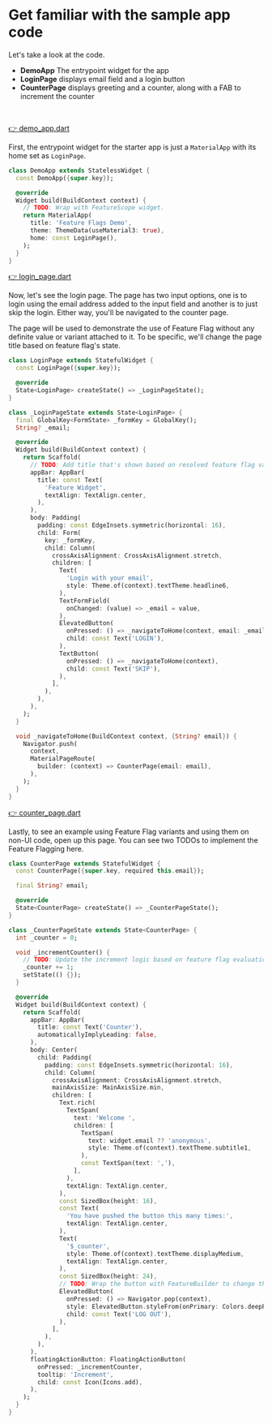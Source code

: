 # Get familiar with the sample app code

Let's take a look at the code.
- **DemoApp** The entrypoint widget for the app
- **LoginPage** displays email field and a login button
- **CounterPage** displays greeting and a counter, along with a FAB to increment the counter

<br/>

[👉  demo_app.dart](https://github.com/AcmeSoftwareLLC/clean_framework/blob/codelabs/lib/demo_app.dart)

First, the entrypoint widget for the starter app is just a `MaterialApp` with its home set as `LoginPage`.

```dart
class DemoApp extends StatelessWidget {
  const DemoApp({super.key});

  @override
  Widget build(BuildContext context) {
    // TODO: Wrap with FeatureScope widget.
    return MaterialApp(
      title: 'Feature Flags Demo',
      theme: ThemeData(useMaterial3: true),
      home: const LoginPage(),
    );
  }
}
```

[👉  login_page.dart](https://github.com/AcmeSoftwareLLC/clean_framework/blob/codelabs/lib/login_page.dart)

Now, let's see the login page. The page has two input options, one is to login using the email address
added to the input field and another is to just skip the login. Either way, you'll be navigated to the
counter page.

The page will be used to demonstrate the use of Feature Flag without any definite value or variant
attached to it. To be specific, we'll change the page title based on feature flag's state.

```dart
class LoginPage extends StatefulWidget {
  const LoginPage({super.key});

  @override
  State<LoginPage> createState() => _LoginPageState();
}

class _LoginPageState extends State<LoginPage> {
  final GlobalKey<FormState> _formKey = GlobalKey();
  String? _email;

  @override
  Widget build(BuildContext context) {
    return Scaffold(
      // TODO: Add title that's shown based on resolved feature flag value.
      appBar: AppBar(
        title: const Text(
          'Feature Widget',
          textAlign: TextAlign.center,
        ),
      ),
      body: Padding(
        padding: const EdgeInsets.symmetric(horizontal: 16),
        child: Form(
          key: _formKey,
          child: Column(
            crossAxisAlignment: CrossAxisAlignment.stretch,
            children: [
              Text(
                'Login with your email',
                style: Theme.of(context).textTheme.headline6,
              ),
              TextFormField(
                onChanged: (value) => _email = value,
              ),
              ElevatedButton(
                onPressed: () => _navigateToHome(context, email: _email),
                child: const Text('LOGIN'),
              ),
              TextButton(
                onPressed: () => _navigateToHome(context),
                child: const Text('SKIP'),
              ),
            ],
          ),
        ),
      ),
    );
  }

  void _navigateToHome(BuildContext context, {String? email}) {
    Navigator.push(
      context,
      MaterialPageRoute(
        builder: (context) => CounterPage(email: email),
      ),
    );
  }
}
```

[👉  counter_page.dart](https://github.com/AcmeSoftwareLLC/clean_framework/blob/codelabs/lib/counter_page.dart)

Lastly, to see an example using Feature Flag variants and using them on non-UI code, open up this page.
You can see two TODOs to implement the Feature Flagging here.

```dart
class CounterPage extends StatefulWidget {
  const CounterPage({super.key, required this.email});

  final String? email;

  @override
  State<CounterPage> createState() => _CounterPageState();
}

class _CounterPageState extends State<CounterPage> {
  int _counter = 0;

  void _incrementCounter() {
    // TODO: Update the increment logic based on feature flag evaluation.
    _counter += 1;
    setState(() {});
  }

  @override
  Widget build(BuildContext context) {
    return Scaffold(
      appBar: AppBar(
        title: const Text('Counter'),
        automaticallyImplyLeading: false,
      ),
      body: Center(
        child: Padding(
          padding: const EdgeInsets.symmetric(horizontal: 16),
          child: Column(
            crossAxisAlignment: CrossAxisAlignment.stretch,
            mainAxisSize: MainAxisSize.min,
            children: [
              Text.rich(
                TextSpan(
                  text: 'Welcome ',
                  children: [
                    TextSpan(
                      text: widget.email ?? 'anonymous',
                      style: Theme.of(context).textTheme.subtitle1,
                    ),
                    const TextSpan(text: ','),
                  ],
                ),
                textAlign: TextAlign.center,
              ),
              const SizedBox(height: 16),
              const Text(
                'You have pushed the button this many times:',
                textAlign: TextAlign.center,
              ),
              Text(
                '$_counter',
                style: Theme.of(context).textTheme.displayMedium,
                textAlign: TextAlign.center,
              ),
              const SizedBox(height: 24),
              // TODO: Wrap the button with FeatureBuilder to change the color based of feature flag variant.
              ElevatedButton(
                onPressed: () => Navigator.pop(context),
                style: ElevatedButton.styleFrom(onPrimary: Colors.deepPurple),
                child: const Text('LOG OUT'),
              ),
            ],
          ),
        ),
      ),
      floatingActionButton: FloatingActionButton(
        onPressed: _incrementCounter,
        tooltip: 'Increment',
        child: const Icon(Icons.add),
      ),
    );
  }
}
```